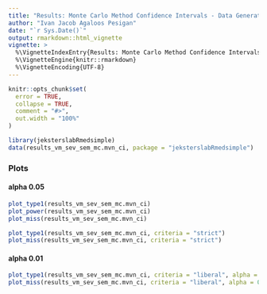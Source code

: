 ```yaml
---
title: "Results: Monte Carlo Method Confidence Intervals - Data Generated from a Nonnormal Distribution (Vale and Maurelli (1983) - Skewness = 3, Kurtosis = 21) - Complete Data - Structural Equation Modeling Estimates and Standard Errors"
author: "Ivan Jacob Agaloos Pesigan"
date: "`r Sys.Date()`"
output: rmarkdown::html_vignette
vignette: >
  %\VignetteIndexEntry{Results: Monte Carlo Method Confidence Intervals - Data Generated from a Nonnormal Distribution (Vale and Maurelli (1983) - Skewness = 3, Kurtosis = 21) - Complete Data - Structural Equation Modeling Estimates and Standard Errors}
  %\VignetteEngine{knitr::rmarkdown}
  %\VignetteEncoding{UTF-8}
---
```


```r
knitr::opts_chunk$set(
  error = TRUE,
  collapse = TRUE,
  comment = "#>",
  out.width = "100%"
)
```

```r
library(jeksterslabRmedsimple)
data(results_vm_sev_sem_mc.mvn_ci, package = "jeksterslabRmedsimple")
```

### Plots

#### alpha 0.05

```r
plot_type1(results_vm_sev_sem_mc.mvn_ci)
plot_power(results_vm_sev_sem_mc.mvn_ci)
plot_miss(results_vm_sev_sem_mc.mvn_ci)
```

```r
plot_type1(results_vm_sev_sem_mc.mvn_ci, criteria = "strict")
plot_miss(results_vm_sev_sem_mc.mvn_ci, criteria = "strict")
```

#### alpha 0.01

```r
plot_type1(results_vm_sev_sem_mc.mvn_ci, criteria = "liberal", alpha = 0.01)
plot_miss(results_vm_sev_sem_mc.mvn_ci, criteria = "liberal", alpha = 0.01)
```

